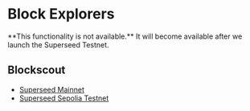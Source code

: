 
# Block Explorers

<Callout emoji="🚧">
  **This functionality is not available.** It will become available after we
  launch the Superseed Testnet.
</Callout>

## Blockscout

- [Superseed Mainnet](https://superseed.xyz)
- [Superseed Sepolia Testnet](https://sepolia.superseed.xyz)
